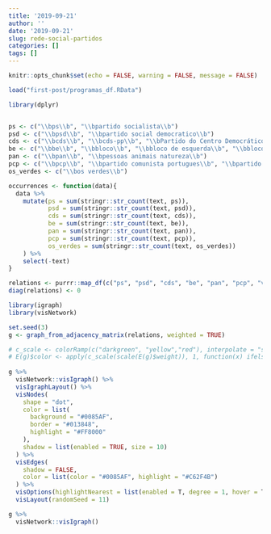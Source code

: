```yaml
---
title: '2019-09-21'
author: ''
date: '2019-09-21'
slug: rede-social-partidos
categories: []
tags: []
---
```


```r
knitr::opts_chunk$set(echo = FALSE, warning = FALSE, message = FALSE)
```


```r
load("first-post/programas_df.RData")

library(dplyr)


ps <- c("\\bps\\b", "\\bpartido socialista\\b")
psd <- c("\\bpsd\\b", "\\bpartido social democratico\\b")
cds <- c("\\bcds\\b", "\\bcds-pp\\b", "\\bPartido do Centro Democrático e Social\\b")
be <- c("\\bbe\\b", "\\bbloco\\b", "\\bbloco de esquerda\\b", "\\bbloco esquerda\\b")
pan <- c("\\bpan\\b", "\\bpessoas animais natureza\\b")
pcp <- c("\\bpcp\\b", "\\bpartido comunista portugues\\b", "\\bpartido comunista\\b")
os_verdes <- c("\\bos verdes\\b")

occurrences <- function(data){
  data %>% 
    mutate(ps = sum(stringr::str_count(text, ps)),
           psd = sum(stringr::str_count(text, psd)),
           cds = sum(stringr::str_count(text, cds)),
           be = sum(stringr::str_count(text, be)),
           pan = sum(stringr::str_count(text, pan)),
           pcp = sum(stringr::str_count(text, pcp)),
           os_verdes = sum(stringr::str_count(text, os_verdes))
    ) %>% 
    select(-text)
}

relations <- purrr::map_df(c("ps", "psd", "cds", "be", "pan", "pcp", "verdes"), function(x) {occurrences(programas_df_renamed %>% filter(doc_id == x))}) %>% select(-doc_id) %>% as.matrix() 
diag(relations) <- 0

library(igraph)
library(visNetwork)

set.seed(3)
g <- graph_from_adjacency_matrix(relations, weighted = TRUE)

# c_scale <- colorRamp(c("darkgreen", "yellow","red"), interpolate = "spline")
# E(g)$color <- apply(c_scale(scale(E(g)$weight)), 1, function(x) ifelse(is.na(x[1]) || is.na(x[2]) || is.na(x[3]), rgb(1,1,1), rgb(x[1]/255,x[2]/255,x[3]/255)))
    
g %>%
  visNetwork::visIgraph() %>% 
  visIgraphLayout() %>%
  visNodes(
    shape = "dot",
    color = list(
      background = "#0085AF",
      border = "#013848",
      highlight = "#FF8000"
    ),
    shadow = list(enabled = TRUE, size = 10)
  ) %>%
  visEdges(
    shadow = FALSE,
    color = list(color = "#0085AF", highlight = "#C62F4B")
  ) %>%
  visOptions(highlightNearest = list(enabled = T, degree = 1, hover = T)) %>% 
  visLayout(randomSeed = 11)

g %>% 
  visNetwork::visIgraph() 
```

